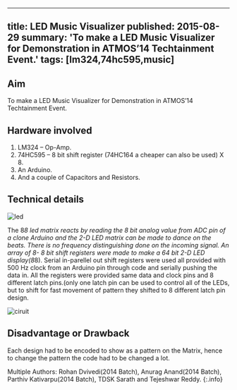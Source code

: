 <!-- ---
title: LED Music Visualizer 
tags: [lm324,74hc595,music]
layout: article
mode: normal
type: article
sharing: true
author: Rohan Dvivedi
show_author_profile: true
show_title: true
full_width: false
header: true
cover: /assets/images/blog/thumbnails/LED Music Visualizer.png
--- -->

---
title: LED Music Visualizer
published: 2015-08-29
summary: 'To make a LED Music Visualizer for Demonstration in ATMOS’14 Techtainment Event.'
tags: [lm324,74hc595,music]
---

## Aim
To make a LED Music Visualizer for Demonstration in ATMOS’14 Techtainment Event.
<!--more-->
## Hardware involved
1. LM324 – Op-Amp.
2. 74HC595 – 8 bit shift register (74HC164 a cheaper can also be used) X 8.
3. An Arduino.
4. And a couple of Capacitors and Resistors.

## Technical details
<Image
  src='/static/images/blog/LED-Music-Vis/led.png'
  alt='led'
  width='auto'
  height='auto'
/>

The 8*8 led matrix reacts by reading the 8 bit analog value from ADC pin of a clone Arduino and the 2-D LED matrix can be made to dance on the beats. There is no frequency distinguishing done on the incoming signal.
An array of 8- 8 bit shift registers were made to make a 64 bit 2-D LED display(8*8). Serial in-parellel out shift registers were used all provided with 500 Hz clock from an Arduino pin through code and serially pushing the data in.
All the registers were provided same data and clock pins and 8 different latch pins.(only one latch pin can be used to control all of the LEDs, but to shift for fast movement of pattern they shifted to 8 different latch pin design.


<Image
  src='/static/images/blog/LED-Music-Vis/circuit.png'
  alt='ciruit'
  width='auto'
  height='auto'
/>

<EmbedItem url='https://www.youtube.com/embed/f7IMDipX1JE' />

## Disadvantage or Drawback
Each design had to be encoded to show as a pattern on the Matrix, hence to change the pattern the code had to be changed a lot.


Multiple Authors: Rohan Dvivedi(2014 Batch), Anurag Anand(2014 Batch), Parthiv Kativarpu(2014 Batch), TDSK Sarath and Tejeshwar Reddy.
{:.info}